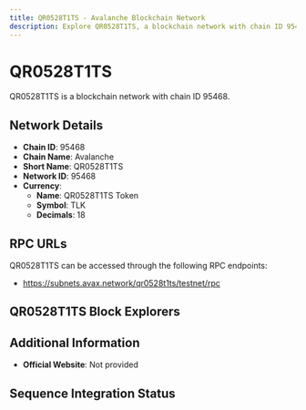 ```yaml
--- 
title: QR0528T1TS - Avalanche Blockchain Network
description: Explore QR0528T1TS, a blockchain network with chain ID 95468. Learn about its native currency, QR0528T1TS Token, and how to interact with the network.
---
```


# QR0528T1TS

QR0528T1TS is a blockchain network with chain ID 95468.

## Network Details

- **Chain ID**: 95468
- **Chain Name**: Avalanche
- **Short Name**: QR0528T1TS
- **Network ID**: 95468
- **Currency**: 
  - **Name**: QR0528T1TS Token
  - **Symbol**: TLK
  - **Decimals**: 18

## RPC URLs

QR0528T1TS can be accessed through the following RPC endpoints:

- https://subnets.avax.network/qr0528t1ts/testnet/rpc

## QR0528T1TS Block Explorers



## Additional Information

- **Official Website**: Not provided

## Sequence Integration Status

This network does not yet have Sequence support but is available for deployment.

## QR0528T1TS Faucet

When building with Sequence, faucets aren't necessary due to our smart account infrastructure. This allows for a smoother onboarding process for your users and a better developer experience.
